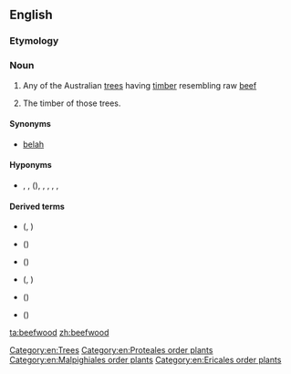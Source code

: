 ==English==
{{rfi}}
{{wikipedia}}

===Etymology===
{{compound|beef|wood|lang=en}}

===Noun===
{{en-noun}}

# Any of the Australian [[tree]]s having [[timber]] resembling raw [[beef]]
# {{context|uncountable|lang=en}} The timber of those trees.

====Synonyms====
* [[belah]]

====Hyponyms====
* {{sense|beefwood tree}} {{taxlink|Barringtonia calyptrata|species|noshow=1}}, {{taxlink|Barringtonia racemosa|species|noshow=1}}, {{taxlink|Bischofia javanica|species|noshow=1}} ({{vern|bishop wood}}), {{taxlink|Grevillea parallela|species|noshow=1}}, {{taxlink|Grevillea striata|species|noshow=1}}, {{taxlink|Orites excelsa|species|noshow=1}}, {{taxlink|Stenocarpus salignus|species|noshow=1}}, {{taxlink|Stenocarpus sinuatus|species|noshow=1}}

====Derived terms====
* {{vern|cornbeefwood}} ({{taxlink|Barringtonia calyptrata|species|noshow=1}}, {{taxlink|Barringtonia racemosa|species|noshow=1}})
* {{vern|narrow-leaved beefwood}} ({{taxlink|Grevillea parallela|species|noshow=1}})
* {{vern|western beefwood}} ({{taxlink|Grevillea striata|species|noshow=1}})
* {{vern|white beefwood}} ({{taxlink|Orites excelsa|species|noshow=1}}, {{taxlink|Stenocarpus sinuatus|species|noshow=1}})
* {{vern|Killarney beefwood}} ({{taxlink|Stenocarpus salignus|species|noshow=1}})
* {{vern|scrub beefwood}} ({{taxlink|Stenocarpus salignus|species|noshow=1}})
[[Category:en:Trees]]
[[Category:en:Proteales order plants]]
[[Category:en:Malpighiales order plants]]
[[Category:en:Ericales order plants]]

[[ta:beefwood]]
[[zh:beefwood]]